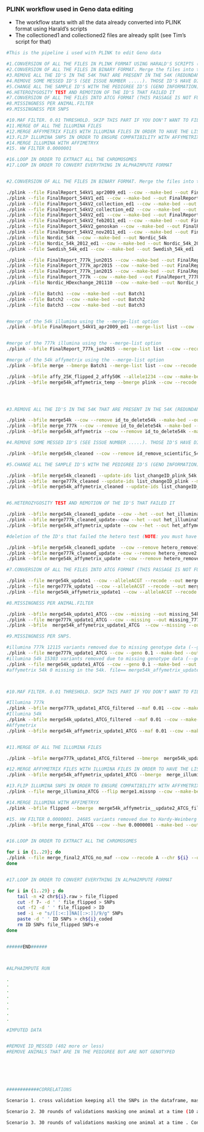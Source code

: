 ### PLINK workflow used in Geno data editing

* The workflow starts with all the data already converted into PLINK format using Harald's scripts
* The collectioned1 and collectioned2 files are already split (see Tim's script for that)

```bash
#This is the pipeline i used with PLINK to edit Geno data

#1.CONVERSION OF ALL THE FILES IN PLINK FORMAT USING HARALD'S SCRIPTS (.....)
#2.CONVERSION OF ALL THE FILES IN BINARY FORMAT. Merge the files into three groups: one for 777k , one for 54k illumina and one for the 54k affymetrix.
#3.REMOVE ALL THE ID'S IN THE 54K THAT ARE PRESENT IN THE 54K (REDUNDANT INFORMATION) AND ALL THE DOUBLE ID'S.
#4.REMOVE SOME MESSED ID'S (SEE ISSUE NUMBER .....). THOSE ID'S HAVE DIFFERENT SAMPLE ID BUT SAME ID. WE MUST DELETE THEM.
#5.CHANGE ALL THE SAMPLE ID'S WITH THE PEDIGREE ID'S (GENO INFORMATION)
#6.HETEROZYGOSITY TEST AND REMOTION OF THE ID'S THAT FAILED IT
#7.CONVERSION OF ALL THE FILES INTO ATCG FORMAT (THIS PASSAGE IS NOT FUNDAMENTAL)
#8.MISSINGNESS PER ANIMAL.FILTER 
#9.MISSINGNESS PER SNPS

#10.MAF FILTER. 0.01 THRESHOLD. SKIP THIS PART IF YOU DON'T WANT TO FILTER FOR MAF. I DIDN'T FILETER FOR IT (FOLLOWING YOUR INSTRUCTIONS)
#11.MERGE OF ALL THE ILLUMINA FILES
#12.MERGE AFFYMETRIX FILES WITH ILLUMINA FILES IN ORDER TO HAVE THE LIST OF THE SNPS TO FLIP
#13.FLIP ILLUMINA SNPS IN ORDER TO ENSURE COMPATIBILITY WITH AFFYMETRIX
#14.MERGE ILLUMINA WITH AFFIMETRYX
#15. HW FILTER 0.0000001 

#16.LOOP IN ORDER TO EXTRACT ALL THE CHROMOSOMES
#17.LOOP IN ORDER TO CONVERT EVERYTHING IN ALPHAIMPUTE FORMAT


#2.CONVERSION OF ALL THE FILES IN BINARY FORMAT. Merge the files into two groups: one for 777k , one for 54k illumina and one for the 54k affymetrix. Note: you can do this with a single comand line using the --merge-list  option in plink. I did't use it because i wanted to check each merge individually.

./plink --file FinalReport_54kV1_apr2009_ed1 --cow --make-bed --out FinalReport_54kV1_apr2009_ed1
./plink --file FinalReport_54kV1_ed1 --cow --make-bed --out FinalReport_54kV1_ed1
./plink --file FinalReport_54kV2_collection_ed1 --cow --make-bed --out FinalReport_54kV2_collection_ed1
./plink --file FinalReport_54kV2_collection_ed2 --cow --make-bed --out FinalReport_54kV2_collection_ed2
./plink --file FinalReport_54kV2_ed1 --cow --make-bed --out FinalReport_54kV2_ed1
./plink --file FinalReport_54kV2_feb2011_ed1 --cow --make-bed --out FinalReport_54kV2_feb2011_ed1
./plink --file FinalReport_54kV2_genoskan --cow --make-bed --out FinalReport_54kV2_genoskan
./plink --file FinalReport_54kV2_nov2011_ed1 --cow --make-bed --out FinalReport_54kV2_nov2011_ed1
./plink --file Nordic_54k --cow --make-bed --out Nordic_54k
./plink --file Nordic_54k_2012_ed1 --cow --make-bed --out Nordic_54k_2012_ed1
./plink --file Swedish_54k_ed1 --cow --make-bed --out Swedish_54k_ed1

./plink --file FinalReport_777k_jun2015 --cow --make-bed --out FinalReport_777k_jun2015
./plink --file FinalReport_777k_apr2015 --cow --make-bed --out FinalReport_777k_apr2015
./plink --file FinalReport_777k_jan2015 --cow --make-bed --out FinalReport_777k_jan2015
./plink --file FinalReport_777k --cow --make-bed --out FinalReport_777k
./plink --file Nordic_HDexchange_201110 --cow --make-bed --out Nordic_HDexchange_201110

./plink --file Batch1 --cow --make-bed --out Batch1
./plink --file Batch2 --cow --make-bed --out Batch2
./plink --file Batch3 --cow --make-bed --out Batch3


#merge of the 54k illumina using the --merge-list option
./plink --bfile FinalReport_54kV1_apr2009_ed1 --merge-list list --cow --recode --out merge_54k


#merge of the 777k illumina using the --merge-list option
./plink --bfile FinalReport_777k_jun2015 --merge-list list --cow --recode --out merge_777k

#merge of the 54k affymetrix using the --merge-list option
./plink --bfile merge --bmerge Batch1 --merge-list list --cow --recode --out merge54k_affymetrix_temp

./plink --bfile affy_25K_flipped_2_affy50K --allele1234 --cow --make-bed
./plink --bfile merge54k_affymetrix_temp --bmerge plink --cow --recode --out merge54k_affymetrix




#3.REMOVE ALL THE ID'S IN THE 54K THAT ARE PRESENT IN THE 54K (REDUNDANT INFORMATION) AND ALL THE DOUBLE ID'S.

./plink --bfile merge54k --cow --remove id_to_delete54k --make-bed --out merge54k_cleaned
./plink --bfile merge_777k --cow --remove id_to_delete54k --make-bed --out merge777k_cleaned
./plink --bfile merge54k_affymetrix --cow --remove id_to_delete54k --make-bed --out merge54k_affymetrix_cleaned

#4.REMOVE SOME MESSED ID'S (SEE ISSUE NUMBER .....). THOSE ID'S HAVE DIFFERENT SAMPLE ID BUT SAME ID. WE MUST DELETE THEM.

./plink --bfile merge54k_cleaned --cow --remove id_remove_scientific_54k --make-bed --out merge54k_cleaned1

#5.CHANGE ALL THE SAMPLE ID'S WITH THE PEDIGREE ID'S (GENO INFORMATION)

./plink --bfile merge54k_cleaned1 --update-ids list_changeID_plink_54k --make-bed --cow --out merge54k_cleaned1_update
./plink --bfile  merge777k_cleaned --update-ids list_changeID_plink --make-bed --cow --out  merge777k_cleaned_update
./plink --bfile merge54k_affymetrix_cleaned --update-ids list_changeID_plink --make-bed --cow --out merge54k_affymetrix_update


#6.HETEROZYGOSITY TEST AND REMOTION OF THE ID'S THAT FAILED IT

./plink --bfile merge54k_cleaned1_update --cow --het --out het_illumina54k
./plink --bfile merge777k_cleaned_update--cow --het --out het_illumina54k
./plink --bfile merge54k_affymetrix_update --cow --het --out het_affymetrix

#deletion of the ID's that failed the hetero test (NOTE: you must have one hetero_remove for each array). The R script that produce the file is called hetero_geno.R. You need to run it for each array you have.

./plink --bfile merge54k_cleaned1_update  --cow --remove hetero_remove1 --make-bed --out merge54k_update1
./plink --bfile merge777k_cleaned_update --cow --remove hetero_remove2 --make-bed --out merge777k_update1
./plink --bfile merge54k_affymetrix_update --cow --remove hetero_remove3 --make-bed --out merge54k_affymetrix_update1

#7.CONVERSION OF ALL THE FILES INTO ATCG FORMAT (THIS PASSAGE IS NOT FUNDAMENTAL)

./plink --file merge54k_update1 --cow --alleleACGT --recode --out merge54k_update1_ATCG
./plink --file merge777k_update1 --cow --alleleACGT --recode --out merge777k_update1_ATCG
./plink --file merge54k_affymetrix_update1 --cow --alleleACGT --recode --out merge54k_affymetrix_update1_ATCG

#8.MISSINGNESS PER ANIMAL.FILTER 

./plink --bfile merge54k_update1_ATCG --cow --missing --out missing_54k
./plink --file merge777k_update1_ATCG --cow --missing --out missing_777k
./plink --bfile  merge54k_affymetrix_update1_ATCG  --cow --missing --out missing_54k_affy #don't filter this since there are low density genotyped animals (3k)

#9.MISSINGNESS PER SNPS.

#illumina 777k 12115 variants removed due to missing genotype data (--geno)
./plink --file merge777k_update1_ATCG --cow --geno 0.1 --make-bed --out merge777k_update1_ATCG_filtered
#illumina 54k 15303 variants removed due to missing genotype data (--geno)
./plink --file merge54k_update1_ATCG --cow --geno 0.1 --make-bed --out merge54k_update1_ATCG_filtered
#affymetrix 54k 0 missing in the 54k. file== merge54k_affymetrix_update1_ATCG



#10.MAF FILTER. 0.01 THRESHOLD. SKIP THIS PART IF YOU DON'T WANT TO FILTER FOR MAF. I DIDN'T FILTER FOR IT (FOLLOWING YOUR INSTRUCTIONS).

#Illumina 777k
./plink --bfile merge777k_update1_ATCG_filtered --maf 0.01 --cow --make-bed --out merge777k_update1_ATCG_filtered1
#Illumina 54k
./plink --bfile merge54k_update1_ATCG_filtered --maf 0.01 --cow --make-bed --out merge54k_update1_ATCG_filtered1
#Affymetrix
./plink --bfile merge54k_affymetrix_update1_ATCG --maf 0.01 --cow --make-bed --out merge54k_affymetrix_update1_ATCG_filtered1


#11.MERGE OF ALL THE ILLUMINA FILES

./plink --bfile merge777k_update1_ATCG_filtered --bmerge  merge54k_update1_ATCG_filtered --cow --recode --out merge_illumina_ATCG

#12.MERGE AFFYMETRIX FILES WITH ILLUMINA FILES IN ORDER TO HAVE THE LIST OF THE SNPS TO FLIP
./plink --bfile merge54k_affymetrix_update1_ATCG --bmerge  merge_illumina_ATCG --cow --recode --out merge1

#13.FLIP ILLUMINA SNPS IN ORDER TO ENSURE COMPATIBILITY WITH AFFYMETRIX
./plink --file merge_illumina_ATCG --flip merge1.missnp --cow --make-bed --out flipped

#14.MERGE ILLUMINA WITH AFFIMETRYX
./plink --bfile flipped --bmerge  merge54k_affymetrix__update2_ATCG_filtered1 --cow --recode --out merge_final_ATCG

#15. HW FILTER 0.0000001. 24685 variants removed due to Hardy-Weinberg exact test
./plink --bfile merge_final_ATCG --cow --hwe 0.0000001 --make-bed --out merge_final_ATCG_no_maf


#16.LOOP IN ORDER TO EXTRACT ALL THE CHROMOSOMES

for i in {1..29}; do
./plink --file merge_final2_ATCG_no_maf --cow --recode A --chr ${i} --out chr${i}
done


#17.LOOP IN ORDER TO CONVERT EVERYTHING IN ALPHAIMPUTE FORMAT

for i in {1..29} ; do
	tail -n +2 chr${i}.raw > file_flipped
	cut -f 7- -d ' ' file_flipped > SNPs
	cut -f2 -d ' ' file_flipped > ID
	sed -i -e "s/[[:<:]]NA[[:>:]]/9/g" SNPs
	paste -d ' ' ID SNPs > ch${i}_coded
	rm ID SNPs file_flipped SNPs-e
done


######END######



#ALPHAIMPUTE RUN

.
.
.
.
.
.
.
.

#IMPUTED DATA 


#REMOVE ID_MESSED (402 more or less)
#REMOVE ANIMALS THAT ARE IN THE PEDIGREE BUT ARE NOT GENOTYPED






############CORRELATIONS

Scenario 1. cross validation keeping all the SNPs in the dataframe, masking 100 animals and 20% of the snps for those animals…totally random with one condition: the snps must not have a low MAF. Overall correlations 0.98.

Scenario 2. 30 rounds of validations masking one animal at a time (10 animals for each array). Condition: the snps must not have a low MAF. Overall correlations 0.98.

Scenario 3. 30 rounds of validations masking one animal at a time . Condition: the snps must not have a low MAF.Condition2: I’m now masking animals that belongs only to the 6k snp chip . Overall correlations 0.90.
```


